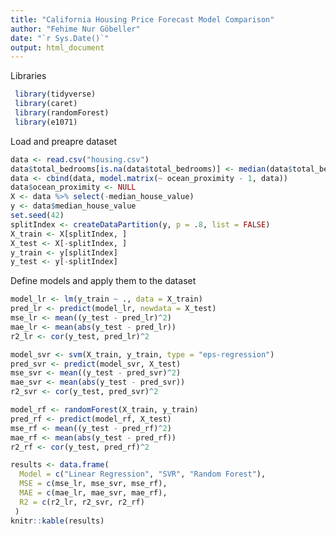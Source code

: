 ---
title: "California Housing Price Forecast Model Comparison"
author: "Fehime Nur Göbeller"
date: "`r Sys.Date()`"
output: html_document
---

Libraries

```{r, warning=FALSE,echo=TRUE,include=FALSE}
 library(tidyverse)
 library(caret)
 library(randomForest)
 library(e1071)
```

Load and preapre dataset

```{r setup, warning=FALSE, echo=TRUE}
data <- read.csv("housing.csv")
data$total_bedrooms[is.na(data$total_bedrooms)] <- median(data$total_bedrooms, na.rm = TRUE)
data <- cbind(data, model.matrix(~ ocean_proximity - 1, data))
data$ocean_proximity <- NULL
X <- data %>% select(-median_house_value)
y <- data$median_house_value
set.seed(42)
splitIndex <- createDataPartition(y, p = .8, list = FALSE)
X_train <- X[splitIndex, ]
X_test <- X[-splitIndex, ]
y_train <- y[splitIndex]
y_test <- y[-splitIndex]
```

Define models and apply them to the dataset

```{r}
model_lr <- lm(y_train ~ ., data = X_train)
pred_lr <- predict(model_lr, newdata = X_test)
mse_lr <- mean((y_test - pred_lr)^2)
mae_lr <- mean(abs(y_test - pred_lr))
r2_lr <- cor(y_test, pred_lr)^2

model_svr <- svm(X_train, y_train, type = "eps-regression")
pred_svr <- predict(model_svr, X_test)
mse_svr <- mean((y_test - pred_svr)^2)
mae_svr <- mean(abs(y_test - pred_svr))
r2_svr <- cor(y_test, pred_svr)^2

model_rf <- randomForest(X_train, y_train)
pred_rf <- predict(model_rf, X_test)
mse_rf <- mean((y_test - pred_rf)^2)
mae_rf <- mean(abs(y_test - pred_rf))
r2_rf <- cor(y_test, pred_rf)^2

results <- data.frame(
  Model = c("Linear Regression", "SVR", "Random Forest"),
  MSE = c(mse_lr, mse_svr, mse_rf),
  MAE = c(mae_lr, mae_svr, mae_rf),
  R2 = c(r2_lr, r2_svr, r2_rf)
 )
knitr::kable(results)
```

